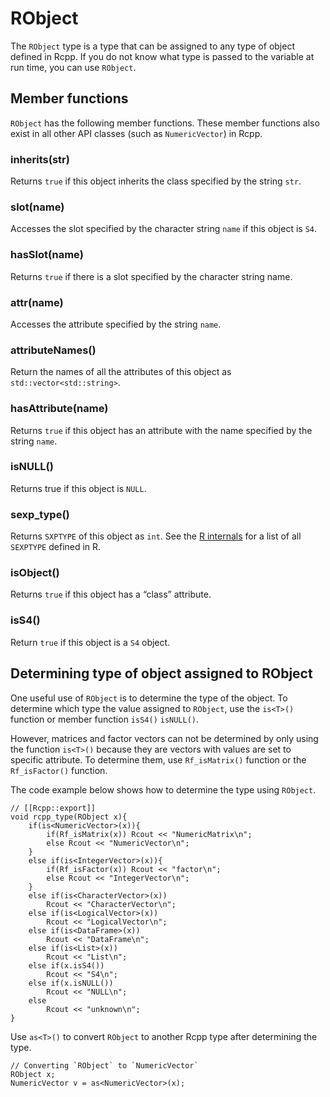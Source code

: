 # RObject

The `RObject` type is a type that can be assigned to any type of object defined in Rcpp. If you do not know what type is passed to the variable at run time, you can use `RObject`.

## Member functions

`RObject` has the following member functions. These member functions also exist in all other API classes (such as `NumericVector`) in Rcpp.

### inherits(str)

Returns `true` if this object inherits the class specified by the string `str`.


### slot(name)

Accesses the slot specified by the character string `name` if this object is `S4`.

### hasSlot(name)

Returns `true` if there is a slot specified by the character string name.

### attr(name)

Accesses the attribute specified by the string `name`.


### attributeNames()

Return the names of all the attributes of this object as `std::vector<std::string>`.

### hasAttribute(name)

Returns `true` if this object has an attribute with the name specified by the string `name`.

### isNULL()

Returns true if this object is `NULL`.

### sexp_type()

Returns `SXPTYPE` of this object as `int`. See the [R internals](https://cran.r-project.org/doc/manuals/r-release/R-ints.html#SEXPTYPEs) for a list of all `SEXPTYPE` defined in R.

### isObject()

Returns `true` if this object has a "class" attribute.


### isS4()

Return `true` if this object is a `S4` object.



## Determining type of object assigned to RObject

One useful use of `RObject` is to determine the type of the object. To determine which type the value assigned to `RObject`, use the `is<T>()` function or member function `isS4()` `isNULL()`.

However, matrices and factor vectors can not be determined by only using the function `is<T>()` because they are vectors with values are set to specific attribute. To determine them, use `Rf_isMatrix()` function or the `Rf_isFactor()` function.

The code example below shows how to determine the type using `RObject`.

```
// [[Rcpp::export]]
void rcpp_type(RObject x){
    if(is<NumericVector>(x)){
        if(Rf_isMatrix(x)) Rcout << "NumericMatrix\n";
        else Rcout << "NumericVector\n";       
    }
    else if(is<IntegerVector>(x)){
        if(Rf_isFactor(x)) Rcout << "factor\n";
        else Rcout << "IntegerVector\n";
    }
    else if(is<CharacterVector>(x))
        Rcout << "CharacterVector\n";
    else if(is<LogicalVector>(x))
        Rcout << "LogicalVector\n";
    else if(is<DataFrame>(x))
        Rcout << "DataFrame\n";
    else if(is<List>(x))
        Rcout << "List\n";
    else if(x.isS4())
        Rcout << "S4\n";
    else if(x.isNULL())
        Rcout << "NULL\n";
    else
        Rcout << "unknown\n";
}
```

Use `as<T>()` to convert `RObject` to another Rcpp type after determining the type.


```
// Converting `RObject` to `NumericVector`
RObject x;
NumericVector v = as<NumericVector>(x);
```
